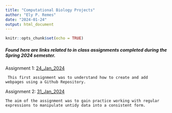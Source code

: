```yaml
---
title: "Computational Biology Projects"
author: "Ely P. Remes"
date: "2024-01-24"
output: html_document
---
```


```r
knitr::opts_chunk$set(echo = TRUE)
```

##### Found here are links related to in class assignments completed during the Spring 2024 semester.


Assignment 1: [24_Jan_2024](Homework_02.html)   

     This first assignment was to understand how to create and add webpages using a Github Repository.


Assignment 2: [31_Jan_2024](Homework_03.html)

    The aim of the assignment was to gain practice working with regular expressions to manipulate untidy data into a consistent form.
    
  